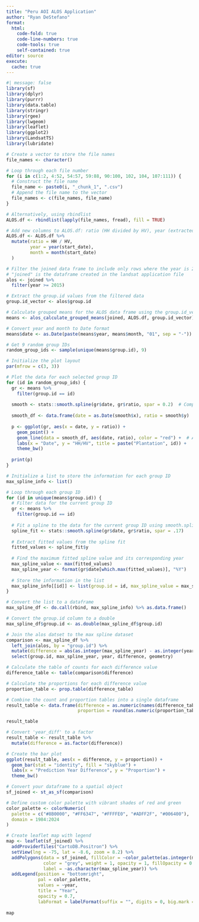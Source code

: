 ```yaml
---
title: "Peru AOI ALOS Application"
author: "Ryan DeStefano"
format: 
  html:
    code-fold: true
    code-line-numbers: true
    code-tools: true
    self-contained: true
editor: source
execute: 
  cache: true
---
```


```r
#| message: false
library(sf)
library(dplyr)
library(purrr)
library(data.table)
library(stringr)
library(rgee)
library(lwgeom)
library(leaflet)
library(ggplot2)
library(LandsatTS)
library(lubridate)
```

```r
# Create a vector to store the file names
file_names <- character()

# Loop through each file number
for (i in c(1:2, 4:52, 54:57, 59:88, 90:100, 102, 104, 107:111)) {
  # Construct the file name
  file_name <- paste0(i, "_chunk_1", ".csv")
  # Append the file name to the vector
  file_names <- c(file_names, file_name)
}

# Alternatively, using rbindlist
ALOS.df <- rbindlist(lapply(file_names, fread), fill = TRUE)
```

```r
# Add new columns to ALOS.df: ratio (HH divided by HV), year (extracted from start_date), and month (extracted from start_date)
ALOS.df <- ALOS.df %>% 
  mutate(ratio = HH / HV,
         year = year(start_date),
         month = month(start_date)
  )
```

```r
# Filter the joined data frame to include only rows where the year is 2015 or later
# "joined" is the dataframe created in the landsat application file
alos <- joined %>% 
  filter(year >= 2015)

# Extract the group.id values from the filtered data
group.id_vector <- alos$group.id

# Calculate grouped means for the ALOS data frame using the group.id_vector
means <- alos_calculate_grouped_means(joined, ALOS.df, group.id_vector)
```

```r
# Convert year and month to Date format
means$date <- as.Date(paste(means$year, means$month, "01", sep = "-"))

# Get 9 random group IDs
random_group_ids <- sample(unique(means$group.id), 9)

# Initialize the plot layout
par(mfrow = c(3, 3))

# Plot the data for each selected group ID
for (id in random_group_ids) {
  gr <- means %>% 
    filter(group.id == id)
  
  smooth <- stats::smooth.spline(gr$date, gr$ratio, spar = 0.2)  # Compute smooth spline
  
  smooth_df <- data.frame(date = as.Date(smooth$x), ratio = smooth$y)  # Convert date to Date object
  
  p <- ggplot(gr, aes(x = date, y = ratio)) +
    geom_point() +
    geom_line(data = smooth_df, aes(date, ratio), color = "red") +  # Add smooth spline to plot
    labs(x = "Date", y = "HH/HV", title = paste("Plantation", id)) +
    theme_bw()
  
  print(p)
}
```

```r
# Initialize a list to store the information for each group ID
max_spline_info <- list()

# Loop through each group ID
for (id in unique(means$group.id)) {
  # Filter data for the current group ID
  gr <- means %>% 
    filter(group.id == id)
  
  # Fit a spline to the data for the current group ID using smooth.spline
  spline_fit <- stats::smooth.spline(gr$date, gr$ratio, spar = .17)
  
  # Extract fitted values from the spline fit
  fitted_values <- spline_fit$y 
  
  # Find the maximum fitted spline value and its corresponding year
  max_spline_value <- max(fitted_values)
  max_spline_year <- format(gr$date[which.max(fitted_values)], "%Y")
  
  # Store the information in the list
  max_spline_info[[id]] <- list(group.id = id, max_spline_value = max_spline_value, max_spline_year = max_spline_year)
}

# Convert the list to a dataframe
max_spline_df <- do.call(rbind, max_spline_info) %>% as.data.frame()

# Convert the group.id column to a double
max_spline_df$group.id <- as.double(max_spline_df$group.id)

# Join the alos datset to the max spline dataset
comparison <- max_spline_df %>% 
  left_join(alos, by = "group.id") %>% 
  mutate(difference = abs(as.integer(max_spline_year) - as.integer(year))) %>% 
  select(group.id, max_spline_year, year, difference, geometry)

# Calculate the table of counts for each difference value
difference_table <- table(comparison$difference)

# Calculate the proportions for each difference value
proportion_table <- prop.table(difference_table)

# Combine the count and proportion tables into a single dataframe
result_table <- data.frame(difference = as.numeric(names(difference_table)),
                           proportion = round(as.numeric(proportion_table), 4))

result_table

# Convert 'year_diff' to a factor
result_table <- result_table %>% 
  mutate(difference = as.factor(difference))

# Create the bar plot
ggplot(result_table, aes(x = difference, y = proportion)) +
  geom_bar(stat = "identity", fill = "skyblue") +
  labs(x = "Prediction Year Difference", y = "Proportion") +
  theme_bw()
```

```r
# Convert your dataframe to a spatial object
sf_joined <- st_as_sf(comparison)

# Define custom color palette with vibrant shades of red and green
color_palette <- colorNumeric(
  palette = c("#8B0000", "#FF6347", "#FFFFE0", "#ADFF2F", "#006400"),
  domain = 1984:2024
)

# Create leaflet map with legend
map <- leaflet(sf_joined) %>%
  addProviderTiles("CartoDB.Positron") %>%
  setView(lng = -75, lat = -8.6, zoom = 8.2) %>%
  addPolygons(data = sf_joined, fillColor = ~color_palette(as.integer(max_spline_year)), 
              color = "grey", weight = 1, opacity = 1, fillOpacity = 0.7,
              label = ~as.character(max_spline_year)) %>%
  addLegend(position = "bottomright", 
            pal = color_palette, 
            values = ~year,
            title = "Year",
            opacity = 0.7,
            labFormat = labelFormat(suffix = "", digits = 0, big.mark = ""))
            
map
```